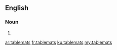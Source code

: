 ==English==

===Noun===
{{head|en|noun plural form}}

# {{plural of|tablemat|lang=en}}

[[ar:tablemats]]
[[fr:tablemats]]
[[ku:tablemats]]
[[my:tablemats]]
